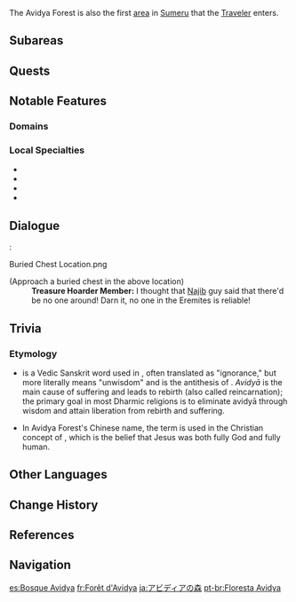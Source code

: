 {{Location Infobox
|image        = <gallery>
Avidya Forest.png|In-Game
Location Boundary Avidya Forest.png|Map
</gallery>
|type         = Area
|region       = Sumeru
|subregion    = Dharma Forest
}}
{{Location Intro|description=<p>Avidya Forest is a lush, green forest located in eastern [[Sumeru]]. It is the main area and most populous section of Sumeru apart from Ardravi Valley. The forest is also home to [[Sumeru City]] which houses [[The Akademiya]], and [[Gandharva Ville]], which is the base of the [[Forest Watchers]]. The Forest Watchers have guarded the forest for many years in order to ensure the forest's survival.</p><!--

--><p>Many unique flora and fauna grow in the Avidya Forest, such as [[Padisarah]]s, [[Nilotpala Lotus|Nilopata Lotuses]] or [[Rukkhashava Mushrooms]]. Apart from Flowers, there are also different species and breeds of animals found, like [[Shroomboar]]s. In the forest, you wil also find many, many special breeds of [[Fungi|Shroomkin]] out in the wild.</p>}}

The Avidya Forest is also the first [[area]] in [[Sumeru]] that the [[Traveler]] enters.

==Subareas==
{{Locations by Category Table|type=Subareas}}
<!--
==Points of Interest==
{| class="article-table alternating-colors-table tdc1" style="width: 100%;"
! style="width: 200px;" | Name
! Description
|- id=""
|[[]]
|
|[[File:.png|180px]]
|}
-->
==Quests==
{{Quests by Category List
|not2=Story Quests
|not3=Hangout Event Quests
|not4=Reputation Requests
|heo=1}}

==Notable Features==
===Domains===
{{Domains by Category Gallery}}

===Local Specialties===
* {{Item|Kalpalata Lotus}}
* {{Item|Nilotpala Lotus}}
* {{Item|Padisarah}}
* {{Item|Rukkhashava Mushrooms}}

==Dialogue==
<!-- Will move the below open world dialogue to a more fitting place later if one is found. -->
{{Dialogue start}}
:<gallery>
Buried Chest Location.png
</gallery>
;(Approach a buried chest in the above location)
:'''Treasure Hoarder Member:''' I thought that [[Najib]] guy said that there'd be no one around! Darn it, no one in the Eremites is reliable!
{{Dialogue end}}

==Trivia==
===Etymology===
* {{lang|{{w|Avidyā (Buddhism)|''Avidyā''}}|sa=अविद्या}} is a Vedic Sanskrit word used in {{w|Dharma|Dharmic religions}}, often translated as "ignorance," but more literally means "unwisdom" and is the antithesis of {{w|Vidya (philosophy)|''Vidya''}}. ''Avidyā'' is the main cause of suffering and leads to rebirth (also called reincarnation); the primary goal in most Dharmic religions is to eliminate avidyā through wisdom and attain liberation from rebirth and suffering.
* In Avidya Forest's Chinese name, the term {{zh|道成|rm=Dàochéng}} is used in the Christian concept of {{lang|{{w|Incarnation (Christianity)|incarnation}}|zh={{w|zh:道成肉身|'''道成'''肉身}}}}, which is the belief that Jesus was both fully God and fully human.

==Other Languages==
{{Other Languages|default_hidden=1
|en      = Avidya Forest
|zhs     = 道成林
|zhs_rm  = Dàochéng-lín
|zht     = 道成林
|zht_rm  = Dàochéng-lín
|ja      = アビディアの森
|ja_rm   = Abidia no Mori
|ko      = 아비디야 숲
|ko_rm   = Abidiya Sup
|es      = Bosque Avidya
|fr      = Forêt d'Avidya
|ru      = Лес Авидья
|th      = Avidya Forest
|vi      = Rừng Avidya
|de      = Avidya-Wald
|id      = Hutan Avidya
|pt      = Floresta Avidya
|tr      = Avidya Ormanı
|it      = Selva di Avidya
}}

==Change History==
{{Change History|3.0}}

==References==
{{Reflist}}

==Navigation==
{{Area Navbox|Sumeru}}

[[es:Bosque Avidya]]
[[fr:Forêt d'Avidya]]
[[ja:アビディアの森]]
[[pt-br:Floresta Avidya]]